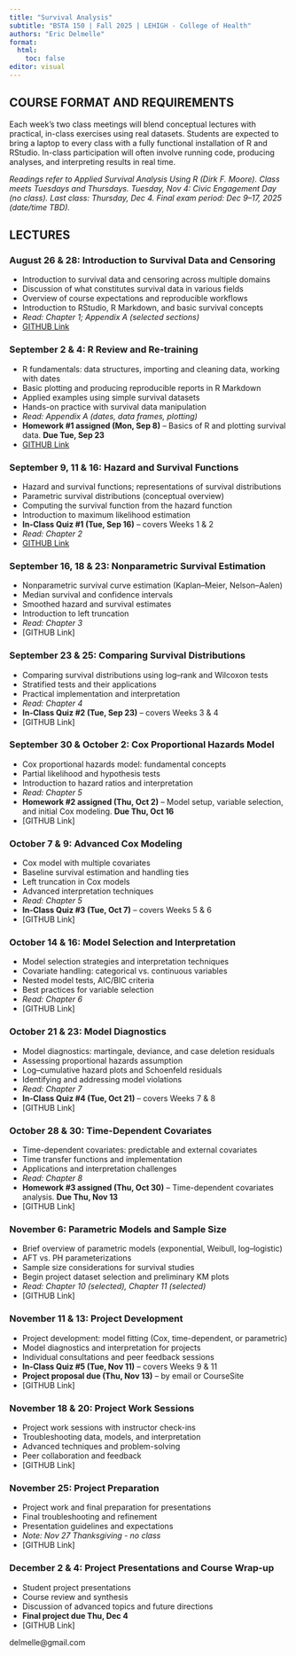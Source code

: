 ```yaml
---
title: "Survival Analysis"
subtitle: "BSTA 150 | Fall 2025 | LEHIGH - College of Health"
authors: "Eric Delmelle"
format: 
  html:
    toc: false
editor: visual
---
```


## COURSE FORMAT AND REQUIREMENTS

Each week's two class meetings will blend conceptual lectures with practical, in-class exercises using real datasets. Students are expected to bring a laptop to every class with a fully functional installation of R and RStudio. In-class participation will often involve running code, producing analyses, and interpreting results in real time.

*Readings refer to Applied Survival Analysis Using R (Dirk F. Moore). Class meets Tuesdays and Thursdays. Tuesday, Nov 4: Civic Engagement Day (no class). Last class: Thursday, Dec 4. Final exam period: Dec 9–17, 2025 (date/time TBD).*

## LECTURES

### August 26 & 28: Introduction to Survival Data and Censoring

- Introduction to survival data and censoring across multiple domains
- Discussion of what constitutes survival data in various fields
- Overview of course expectations and reproducible workflows
- Introduction to RStudio, R Markdown, and basic survival concepts
- *Read: Chapter 1; Appendix A (selected sections)*
- [GITHUB Link](https://bsta-150.github.io/chapter1/)

### September 2 & 4: R Review and Re-training

- R fundamentals: data structures, importing and cleaning data, working with dates
- Basic plotting and producing reproducible reports in R Markdown
- Applied examples using simple survival datasets
- Hands-on practice with survival data manipulation
- *Read: Appendix A (dates, data frames, plotting)*
- **Homework #1 assigned (Mon, Sep 8)** – Basics of R and plotting survival data. **Due Tue, Sep 23**
- [GITHUB Link](https://bsta-150.github.io/basicsOfR/)

### September 9, 11 & 16: Hazard and Survival Functions

- Hazard and survival functions; representations of survival distributions
- Parametric survival distributions (conceptual overview)
- Computing the survival function from the hazard function
- Introduction to maximum likelihood estimation
- **In-Class Quiz #1 (Tue, Sep 16)** – covers Weeks 1 & 2
- *Read: Chapter 2*
- [GITHUB Link](https://bsta-150.github.io/chapter2/)

### September 16, 18 & 23: Nonparametric Survival Estimation

- Nonparametric survival curve estimation (Kaplan–Meier, Nelson–Aalen)
- Median survival and confidence intervals
- Smoothed hazard and survival estimates
- Introduction to left truncation
- *Read: Chapter 3*
- [GITHUB Link]

### September 23 & 25: Comparing Survival Distributions

- Comparing survival distributions using log–rank and Wilcoxon tests
- Stratified tests and their applications
- Practical implementation and interpretation
- *Read: Chapter 4*
- **In-Class Quiz #2 (Tue, Sep 23)** – covers Weeks 3 & 4
- [GITHUB Link]

### September 30 & October 2: Cox Proportional Hazards Model

- Cox proportional hazards model: fundamental concepts
- Partial likelihood and hypothesis tests
- Introduction to hazard ratios and interpretation
- *Read: Chapter 5*
- **Homework #2 assigned (Thu, Oct 2)** – Model setup, variable selection, and initial Cox modeling. **Due Thu, Oct 16**
- [GITHUB Link]

### October 7 & 9: Advanced Cox Modeling

- Cox model with multiple covariates
- Baseline survival estimation and handling ties
- Left truncation in Cox models
- Advanced interpretation techniques
- *Read: Chapter 5*
- **In-Class Quiz #3 (Tue, Oct 7)** – covers Weeks 5 & 6
- [GITHUB Link]

### October 14 & 16: Model Selection and Interpretation

- Model selection strategies and interpretation techniques
- Covariate handling: categorical vs. continuous variables
- Nested model tests, AIC/BIC criteria
- Best practices for variable selection
- *Read: Chapter 6*
- [GITHUB Link]

### October 21 & 23: Model Diagnostics

- Model diagnostics: martingale, deviance, and case deletion residuals
- Assessing proportional hazards assumption
- Log–cumulative hazard plots and Schoenfeld residuals
- Identifying and addressing model violations
- *Read: Chapter 7*
- **In-Class Quiz #4 (Tue, Oct 21)** – covers Weeks 7 & 8
- [GITHUB Link]

### October 28 & 30: Time-Dependent Covariates

- Time-dependent covariates: predictable and external covariates
- Time transfer functions and implementation
- Applications and interpretation challenges
- *Read: Chapter 8*
- **Homework #3 assigned (Thu, Oct 30)** – Time-dependent covariates analysis. **Due Thu, Nov 13**
- [GITHUB Link]

### November 6: Parametric Models and Sample Size

- Brief overview of parametric models (exponential, Weibull, log–logistic)
- AFT vs. PH parameterizations
- Sample size considerations for survival studies
- Begin project dataset selection and preliminary KM plots
- *Read: Chapter 10 (selected), Chapter 11 (selected)*
- [GITHUB Link]

### November 11 & 13: Project Development

- Project development: model fitting (Cox, time-dependent, or parametric)
- Model diagnostics and interpretation for projects
- Individual consultations and peer feedback sessions
- **In-Class Quiz #5 (Tue, Nov 11)** – covers Weeks 9 & 11
- **Project proposal due (Thu, Nov 13)** – by email or CourseSite
- [GITHUB Link]

### November 18 & 20: Project Work Sessions

- Project work sessions with instructor check-ins
- Troubleshooting data, models, and interpretation
- Advanced techniques and problem-solving
- Peer collaboration and feedback
- [GITHUB Link]

### November 25: Project Preparation

- Project work and final preparation for presentations
- Final troubleshooting and refinement
- Presentation guidelines and expectations
- *Note: Nov 27 Thanksgiving - no class*
- [GITHUB Link]

### December 2 & 4: Project Presentations and Course Wrap-up

- Student project presentations
- Course review and synthesis
- Discussion of advanced topics and future directions
- **Final project due Thu, Dec 4**
- [GITHUB Link]

delmelle@gmail.com